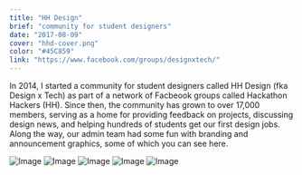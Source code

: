 ```yaml
---
title: "HH Design"
brief: "community for student designers"
date: "2017-08-09"
cover: "hhd-cover.png"
color: "#45C859"
link: "https://www.facebook.com/groups/designxtech/"
---
```


In 2014, I started a community for student designers called HH Design (fka Design x Tech) as part of a network of Facbeook groups called Hackathon Hackers (HH). Since then, the community has grown to over 17,000 members, serving as a home for providing feedback on projects, discussing design news, and helping hundreds of students get our first design jobs. Along the way, our admin team had some fun with branding and announcement graphics, some of which you can see here.

![Image](@/images/projects/hh-design/hhd-full-01.png)
![Image](@/images/projects/hh-design/hhd-logo-construction-dr.png)
![Image](@/images/projects/hh-design/1000-01.png)
![Image](@/images/projects/hh-design/30004.gif)
![Image](@/images/projects/hh-design/hhd-5000-01.png)
